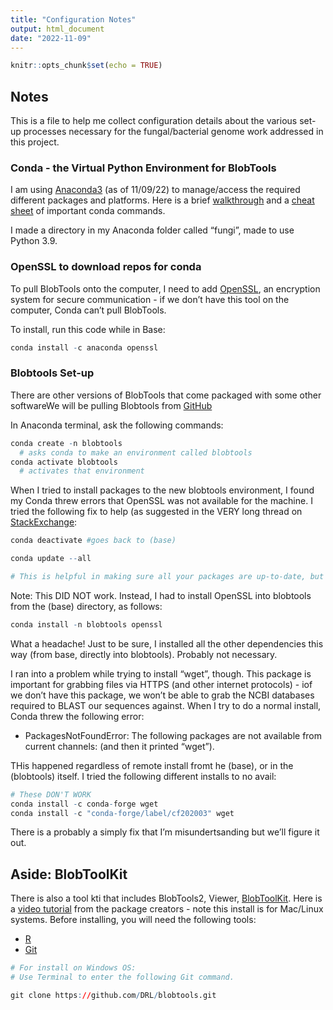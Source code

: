 ```yaml
---
title: "Configuration Notes"
output: html_document
date: "2022-11-09"
---
```


```r
knitr::opts_chunk$set(echo = TRUE)
```

## Notes

This is a file to help me collect configuration details about the various set-up processes necessary for the fungal/bacterial genome work addressed in this project.

### Conda - the Virtual Python Environment for BlobTools

I am using [Anaconda3](https://www.anaconda.com/products/distribution) (as of 11/09/22) to manage/access the required different packages and platforms.  Here is a brief [walkthrough](https://conda.io/projects/conda/en/stable/user-guide/getting-started.html) and a [cheat sheet](https://conda.io/projects/conda/en/stable/_downloads/cb0ffc4c7b1e6c0e716c066d2b077faf/conda-4.12.pdf) of important conda commands.

I made a directory in my Anaconda folder called "fungi", made to use Python 3.9.


### OpenSSL to download repos for conda

To pull BlobTools onto the computer, I need to add [OpenSSL](https://github.com/openssl/openssl), an encryption system for secure communication - if we don't have this tool on the computer, Conda can't pull BlobTools. 

To install, run this code while in Base:
```r
conda install -c anaconda openssl
```


### Blobtools Set-up

There are other versions of BlobTools that come packaged with some other softwareWe will be pulling Blobtools from [GitHub](https://github.com/DRL/blobtools)

In Anaconda terminal, ask the following commands: 

```r

conda create -n blobtools 
  # asks conda to make an environment called blobtools
conda activate blobtools
  # activates that environment

```

When I tried to install packages to the new blobtools environment, I found my Conda threw errors that OpenSSL was not available for the machine.  I tried the following fix to help (as suggested in the VERY long thread on [StackExchange](https://github.com/conda/conda/issues/11795):

```r
conda deactivate #goes back to (base)

conda update --all

# This is helpful in making sure all your packages are up-to-date, but doesn't ultimately help with this issue.
```
 
Note: This DID NOT work.  Instead, I had to install OpenSSL into blobtools from the (base) directory, as follows:
 
```r
conda install -n blobtools openssl
```
 
What a headache! Just to be sure, I installed all the other dependencies this way (from base, directly into blobtools). Probably not necessary.

I ran into a problem while trying to install "wget", though. This package is important for grabbing files via HTTPS (and other internet protocols) - iof we don't have this package, we won't be able to grab the NCBI databases required to BLAST our sequences against. When I try to do a normal install, Conda threw the following error: 

* PackagesNotFoundError: The following packages are not available from current channels: (and then it printed "wget"). 

THis happened regardless of remote install fromt he (base), or in the (blobtools) itself. I tried the following different installs to no avail:

```r
# These DON'T WORK
conda install -c conda-forge wget
conda install -c "conda-forge/label/cf202003" wget
```

There is a probably a simply fix that I'm misundertsanding but we'll figure it out. 

## Aside: BlobToolKit

There is also a tool kti that includes BlobTools2, Viewer,  [BlobToolKit](https://blobtoolkit.genomehubs.org/). Here is a [video tutorial](https://www.youtube.com/watch?v=SuKBKEH0cMA) from the package creators - note this install is for Mac/Linux systems. Before installing, you will need the following tools:

* [R](https://www.r-project.org/)
* [Git](https://git-scm.com/)

```r
# For install on Windows OS:
# Use Terminal to enter the following Git command.

git clone https://github.com/DRL/blobtools.git

```
